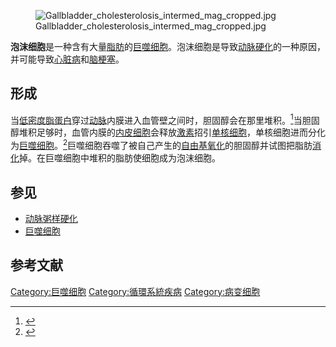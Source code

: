 [[Image:Gallbladder_cholesterolosis_intermed_mag_cropped.jpg|right]]

'''泡沫细胞'''是一种含有大量[[脂肪|脂肪]]的[[巨噬细胞|巨噬细胞]]。泡沫细胞是导致[[动脉硬化|动脉硬化]]的一种原因，并可能导致[[心臟病發|心脏病]]和[[脑梗塞|脑梗塞]]。

==形成==
当[[低密度脂蛋白|低密度脂蛋白]]穿过[[动脉|动脉]]内膜进入血管壁之间时，胆固醇会在那里堆积。<ref>{{cite book  | last = Maton  | first = Anthea  | authorlink =  | coauthors =Roshan L. Jean Hopkins, Charles William McLaughlin, Susan Johnson, Maryanna Quon Warner, David LaHart, Jill D. Wright  | title = Human Biology and Health  | publisher = Prentice Hall  | year = 1993  | location = Englewood Cliffs, New Jersey, USA  | pages =  | url =  | doi =  | id =  | isbn = 0-13-981176-1  | oclc = 32308337}}</ref>当胆固醇堆积足够时，血管内膜的[[内皮细胞|内皮细胞]]会释放[[激素|激素]]招引[[单核细胞|单核细胞]]，单核细胞进而分化为[[巨噬细胞|巨噬细胞]]。<ref>{{cite web|last=Manning|first=Robert|title=Livestrong.com|url=http://www.livestrong.com/article/37332-foam-cell/|work=What Is A Foam Cell?|publisher=Demand Media Inc|accessdate=5 March 2013|archive-date=2017-09-08|archive-url=https://web.archive.org/web/20170908164837/http://www.livestrong.com/article/37332-foam-cell/|dead-url=no}}</ref>巨噬细胞吞噬了被自己产生的[[自由基|自由基]][[氧化|氧化]]的胆固醇并试图把脂肪[[消化|消化]]掉。在巨噬细胞中堆积的脂肪使细胞成为泡沫细胞。

==参见==
* [[动脉粥样硬化|动脉粥样硬化]]
* [[巨噬细胞|巨噬细胞]]

==参考文献==
{{reflist}}

{{Vascular diseases}}
{{biology-stub}}

[[Category:巨噬细胞|Category:巨噬细胞]]
[[Category:循環系統疾病|Category:循環系統疾病]]
[[Category:病变细胞|Category:病变细胞]]